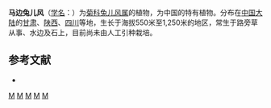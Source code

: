 {{Speciesbox
| taxon = Ainsliaea angustata
| binomial_authority = Chang
}}

'''马边兔儿风'''（[[学名|学名]]：{{lang|la|''Ainsliaea angustata''}}）为[[菊科|菊科]][[兔儿风属|兔儿风属]]的植物，为中国的特有植物。分布在[[中国大陆|中国大陆]]的[[甘肃|甘肃]]、[[陕西|陕西]]、[[四川|四川]]等地，生长于海拔550米至1,250米的地区，常生于路旁草从事、水边及石上，目前尚未由人工引种栽培。

== 参考文献 ==
<div class="references-small">
* {{cite web| url =http://www.bioinfo.cn/db05/KmzwSpecies.php?action=view&id=4001| title =马边兔儿风| work =《中国高等植物数据库全库》| publisher =中国科学院微生物研究所| author =昆明植物研究所| accessdate =2009-02-24| deadurl =yes| archiveurl =https://web.archive.org/web/20160305041948/http://www.bioinfo.cn/db05/KmzwSpecies.php?action=view&id=4001| archivedate =2016-03-05}}
</div>

{{taxonbar}}
[[Category:兔儿风属|M]]
[[Category:中國特有植物|M]]
[[Category:甘肃植物|M]]
[[Category:陕西植物|M]]
[[Category:四川植物|M]]